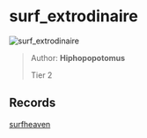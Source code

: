 
# surf_extrodinaire

![surf_extrodinaire](https://raw.githubusercontent.com/Sayt123/SurfMapPics/Maps-and-bonuses/csgo/surf_extrodinaire.jpg)

> Author: **Hiphopopotomus**
>
> Tier 2

## Records

[surfheaven](https://surfheaven.eu/map/surf_extrodinaire)
